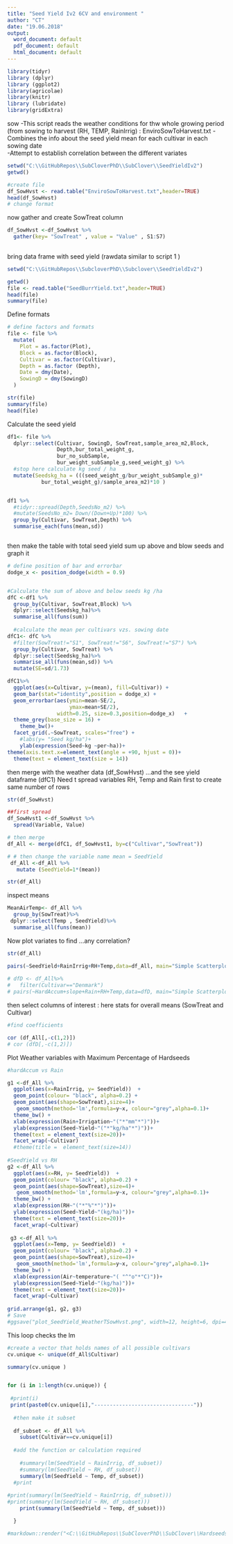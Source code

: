 ```yaml
---
title: "Seed Yield Iv2 6CV and environment "
author: "CT"
date: "19.06.2018"
output: 
  word_document: default
  pdf_document: default
  html_document: default
---
```



```r
library(tidyr)
library (dplyr)
library (ggplot2)
library(agricolae)
library(knitr)
library (lubridate)
library(gridExtra)

```
sow
-This script reads the weather conditions for thw whole growing period (from sowing to  harvest (RH, TEMP, RainIrrig) : EnviroSowToHarvest.txt
-Combines the info about the seed yield mean for each cultivar in each sowing date  
-Attempt to establish correlation between the different variates 

```r
setwd("C:\\GitHubRepos\\SubCloverPhD\\SubClover\\SeedYieldIv2")
getwd()

#create file
df_SowHvst <- read.table("EnviroSowToHarvest.txt",header=TRUE)
head(df_SowHvst)
# change format 


```

now gather and create SowTreat column


```r

df_SowHvst <-df_SowHvst %>%
  gather(key= "SowTreat" , value = "Value" , S1:S7)
  

```


bring data frame with seed yield (rawdata similar to script 1 )


```r

setwd("C:\\GitHubRepos\\SubcloverPhD\\Subclover\\SeedYieldIv2")

getwd()
file <- read.table("SeedBurrYield.txt",header=TRUE)
head(file)
summary(file)

```



Define formats 
```r

# define factors and formats
file <- file %>%
  mutate(
    Plot = as.factor(Plot),
    Block = as.factor(Block),
    Cultivar = as.factor(Cultivar),
    Depth = as.factor (Depth),
    Date = dmy(Date),
    SowingD = dmy(SowingD)
  )

str(file)
summary(file)
head(file)

```


Calculate the seed yield 

```r

df1<- file %>%
  dplyr::select(Cultivar, SowingD, SowTreat,sample_area_m2,Block,
                Depth,bur_total_weight_g,
                bur_no_subSample,
                bur_weight_subSample_g,seed_weight_g) %>%
  #stop here calculate kg seed / ha
  mutate(Seedskg_ha = (((seed_weight_g/bur_weight_subSample_g)*
           bur_total_weight_g)/sample_area_m2)*10 ) 



```




```r


df1 %>%
  #tidyr::spread(Depth,SeedsNo_m2) %>%
  #mutate(SeedsNo_m2= Down/(Down+Up)*100) %>%
  group_by(Cultivar, SowTreat,Depth) %>%
  summarise_each(funs(mean,sd))



```


then make the table  with total seed yield sum up above and blow seeds and graph it 



```r


# define position of bar and errorbar
dodge_x <- position_dodge(width = 0.9)


#Calculate the sum of above and below seeds kg /ha
dfC <-df1 %>%
  group_by(Cultivar, SowTreat,Block) %>%
  dplyr::select(Seedskg_ha)%>%
  summarise_all(funs(sum)) 
  
  #calculate the mean per cultivars vzs. sowing date 
dfC1<- dfC %>% 
  #filter(SowTreat!="S1", SowTreat!="S6", SowTreat!="S7") %>%
  group_by(Cultivar, SowTreat) %>%
  dplyr::select(Seedskg_ha)%>%
  summarise_all(funs(mean,sd)) %>% 
  mutate(SE=sd/1.73)

dfC1%>%
  ggplot(aes(x=Cultivar, y=(mean), fill=Cultivar)) +
  geom_bar(stat="identity",position = dodge_x) +
  geom_errorbar(aes(ymin=mean-SE/2,
                    ymax=mean+SE/2),
                width=0.25, size=0.3,position=dodge_x)   +
  theme_grey(base_size = 16) +
    theme_bw()+
  facet_grid(.~SowTreat, scales="free") +
    #labs(y= "Seed kg/ha")+
    ylab(expression(Seed~kg ~per~ha))+
theme(axis.text.x=element_text(angle = +90, hjust = 0))+
  theme(text = element_text(size = 14))


```




then merge with the weather data (df_SowHvst) ...and the see yield dataframe (dfC1) 
Need t spread variables RH, Temp and Rain first to create same number of rows  

```r

str(df_SowHvst)

##first spread 
df_SowHvst1 <-df_SowHvst %>%
  spread(Variable, Value)

# then merge 
df_All <- merge(dfC1, df_SowHvst1, by=c("Cultivar","SowTreat"))

# # then change the variable name mean = SeedYield  
 df_All <-df_All %>%
   mutate (SeedYield=1*(mean))

str(df_All)
```


inspect means 

```r

MeanAirTemp<- df_All %>%
  group_by(SowTreat)%>%
 dplyr::select(Temp , SeedYield)%>%
  summarise_all(funs(mean))

```


Now plot variates to find  ...any correlation? 




```r

str(df_All)

pairs(~SeedYield+RainIrrig+RH+Temp,data=df_All, main="Simple Scatterplot Matrix")
  
# dfD <- df_All%>%
#   filter(Cultivar=="Denmark")
# pairs(~HardAccum+slope+Rain+RH+Temp,data=dfD, main="Simple Scatterplot Matrix Denmark")

```

then select columns of interest : here stats for overall means (SowTreat and Cultivar)

```r

#find coefficients 

cor (df_All[,-c(1,2)])
# cor (dfD[,-c(1,2)])
```

Plot Weather variables with Maximum Percentage of Hardseeds 


```r
#hardAccum vs Rain 

g1 <-df_All %>%
  ggplot(aes(x=RainIrrig, y= SeedYield))  +
  geom_point(colour= "black", alpha=0.2) +
  geom_point(aes(shape=SowTreat),size=4)+
   geom_smooth(method='lm',formula=y~x, colour="grey",alpha=0.1)+
  theme_bw() +
  xlab(expression(Rain+Irrigation~"("*"mm"*")"))+ 
  ylab(expression(Seed~Yield~"("*"kg/ha"*")"))+
  theme(text = element_text(size=20))+
  facet_wrap(~Cultivar)
  #theme(title =  element_text(size=14))
  
#SeedYield vs RH
g2 <-df_All %>%
  ggplot(aes(x=RH, y= SeedYield))  +
  geom_point(colour= "black", alpha=0.2) +
  geom_point(aes(shape=SowTreat),size=4)+
   geom_smooth(method='lm',formula=y~x, colour="grey",alpha=0.1)+
  theme_bw() +
  xlab(expression(RH~"("*"%"*")"))+ 
  ylab(expression(Seed~Yield~"(kg/ha)"))+
  theme(text = element_text(size=20))+
  facet_wrap(~Cultivar)
  
 g3 <-df_All %>%
  ggplot(aes(x=Temp, y= SeedYield))  +
  geom_point(colour= "black", alpha=0.2) +
  geom_point(aes(shape=SowTreat),size=4)+
   geom_smooth(method='lm',formula=y~x, colour="grey",alpha=0.1)+
  theme_bw() +
  xlab(expression(Air~temperature~"( "^"o"*"C)"))+ 
  ylab(expression(Seed~Yield~"(kg/ha)"))+
  theme(text = element_text(size=20))+
  facet_wrap(~Cultivar) 
  
grid.arrange(g1, g2, g3)
# Save
#ggsave("plot_SeedYield_WeatherTSowHvst.png", width=12, height=6, dpi=400)


```
This loop checks the lm 

```r

#create a vector that holds names of all possible cultivars
cv.unique <- unique(df_All$Cultivar)

summary(cv.unique )


for (i in 1:length(cv.unique)) {
  
 #print(i)
 print(paste0(cv.unique[i],"--------------------------------"))
  
  #then make it subset 
  
  df_subset <- df_All %>%
    subset(Cultivar==cv.unique[i])
  
  #add the function or calculation required 
  
    #summary(lm(SeedYield ~ RainIrrig, df_subset))  
    #summary(lm(SeedYield ~ RH, df_subset))
    summary(lm(SeedYield ~ Temp, df_subset))
  #print
    
#print(summary(lm(SeedYield ~ RainIrrig, df_subset)))
#print(summary(lm(SeedYield ~ RH, df_subset)))
    print(summary(lm(SeedYield ~ Temp, df_subset)))

  } 


```



```r

#markdown::render("<C:\\GitHubRepos\\SubCloverPhD\\SubClover\\HardseedsProject1Read.Rmd>") 
```


